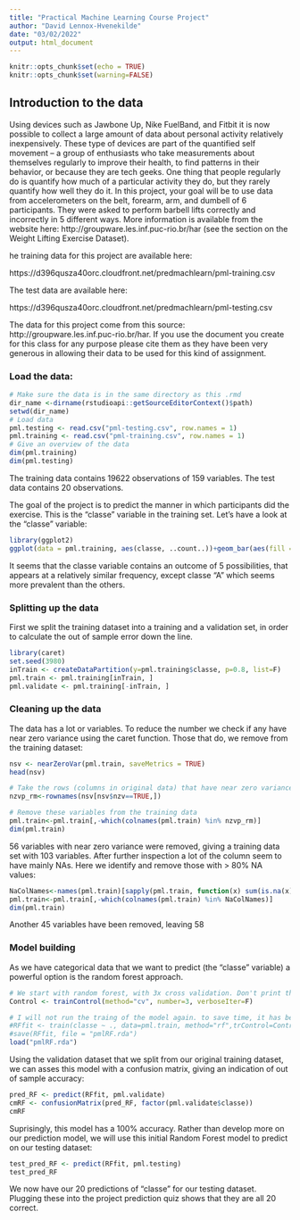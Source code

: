 ---
title: "Practical Machine Learning Course Project"
author: "David Lennox-Hvenekilde"
date: "03/02/2022"
output: html_document
---

```{r setup, include=FALSE}
knitr::opts_chunk$set(echo = TRUE)
knitr::opts_chunk$set(warning=FALSE)
```

## Introduction to the data
Using devices such as Jawbone Up, Nike FuelBand, and Fitbit it is now possible to collect a large amount of data about personal activity relatively inexpensively. These type of devices are part of the quantified self movement – a group of enthusiasts who take measurements about themselves regularly to improve their health, to find patterns in their behavior, or because they are tech geeks. One thing that people regularly do is quantify how much of a particular activity they do, but they rarely quantify how well they do it. In this project, your goal will be to use data from accelerometers on the belt, forearm, arm, and dumbell of 6 participants. They were asked to perform barbell lifts correctly and incorrectly in 5 different ways. More information is available from the website here: http://groupware.les.inf.puc-rio.br/har (see the section on the Weight Lifting Exercise Dataset). 

he training data for this project are available here: 

https://d396qusza40orc.cloudfront.net/predmachlearn/pml-training.csv

The test data are available here:

https://d396qusza40orc.cloudfront.net/predmachlearn/pml-testing.csv

The data for this project come from this source: http://groupware.les.inf.puc-rio.br/har. If you use the document you create for this class for any purpose please cite them as they have been very generous in allowing their data to be used for this kind of assignment. 

### Load the data:
```{r loaddata}
# Make sure the data is in the same directory as this .rmd
dir_name <-dirname(rstudioapi::getSourceEditorContext()$path)
setwd(dir_name)
# Load data
pml.testing <- read.csv("pml-testing.csv", row.names = 1)
pml.training <- read.csv("pml-training.csv", row.names = 1)
# Give an overview of the data
dim(pml.training)
dim(pml.testing)
```
The training data contains 19622 observations of 159 variables.
The test data contains 20 observations.

The goal of the project is to predict the manner in which participants did the exercise. This is the "classe" variable in the training set. Let's have a look at the "classe" variable:
```{r classe}
library(ggplot2)
ggplot(data = pml.training, aes(classe, ..count..))+geom_bar(aes(fill = classe))
```
It seems that the classe variable contains an outcome of 5 possibilities, that appears at a relatively similar frequency, except classe "A" which seems more prevalent than the others.

### Splitting up the data
First we split the training dataset into a training and a validation set, in order to calculate the out of sample error down the line.

```{r split}
library(caret)
set.seed(3980)
inTrain <- createDataPartition(y=pml.training$classe, p=0.8, list=F)
pml.train <- pml.training[inTrain, ]
pml.validate <- pml.training[-inTrain, ]
```

### Cleaning up the data
The data has a lot or variables. To reduce the number we check if any have near zero variance using the caret function. Those that do, we remove from the training dataset:

```{r nzv}
nsv <- nearZeroVar(pml.train, saveMetrics = TRUE)
head(nsv)

# Take the rows (columns in original data) that have near zero variance prediction
nzvp_rm<-rownames(nsv[nsv$nzv==TRUE,])

# Remove these variables from the training data
pml.train<-pml.train[,-which(colnames(pml.train) %in% nzvp_rm)]
dim(pml.train)
```

56 variables with near zero variance were removed, giving a training data set with 103 variables. After further inspection a lot of the column seem to have mainly NAs. Here we identify and remove those with > 80% NA values:

```{r NArm}
NaColNames<-names(pml.train)[sapply(pml.train, function(x) sum(is.na(x)) > length(x)*0.8)]
pml.train<-pml.train[,-which(colnames(pml.train) %in% NaColNames)]
dim(pml.train)
```
Another 45 variables have been removed, leaving 58

### Model building
As we have categorical data that we want to predict (the "classe" variable) a powerful option is the random forest approach.

```{r RFmodel}
# We start with random forest, with 3x cross validation. Don't print the training log
Control <- trainControl(method="cv", number=3, verboseIter=F)

# I will not run the traing of the model again. to save time, it has been stored in the object "pmlRF.rda" provided in the repo.
#RFfit <- train(classe ~ ., data=pml.train, method="rf",trControl=Control)
#save(RFfit, file = "pmlRF.rda")
load("pmlRF.rda")
```
Using the validation dataset that we split from our original training dataset, we can asses this model with a confusion matrix, giving an indication of out of sample accuracy:

```{r RFconfuse}
pred_RF <- predict(RFfit, pml.validate)
cmRF <- confusionMatrix(pred_RF, factor(pml.validate$classe))
cmRF
```
Suprisingly, this model has a 100% accuracy. Rather than develop more on our prediction model, we will use this initial Random Forest model to predict on our testing dataset:

```{r RFtest}
test_pred_RF <- predict(RFfit, pml.testing)
test_pred_RF
```
We now have our 20 predictions of "classe" for our testing dataset. Plugging these into the project prediction quiz shows that they are all 20 correct.  